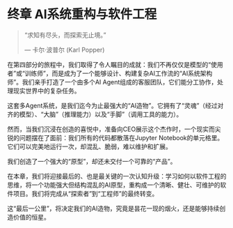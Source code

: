 # 终章 AI系统重构与软件工程

> “求知有尽头，而探索无止境。”
>
> --- 卡尔·波普尔 (Karl Popper)

在第四部分的旅程中，我们取得了令人瞩目的成就：我们不再仅仅是模型的“使用者”或“训练师”，而是成为了一个能够设计、构建复杂AI工作流的“AI系统架构师”。我们亲手打造了一个由多个AI Agent组成的客服团队，它们能分工协作，处理现实世界中的复杂任务。

这套多Agent系统，是我们迄今为止最强大的“AI造物”。它拥有了“灵魂”（经过对齐的模型）、“大脑”（推理能力）以及“手脚”（调用工具的能力）。

然而，当我们沉浸在创造的喜悦中，准备向CEO展示这个杰作时，一个现实而尖锐的问题摆在了面前：我们所有的代码都散落在Jupyter Notebook的单元格里。它们可以完美地运行一次，却混乱、脆弱，难以维护和扩展。

我们创造了一个强大的“原型”，却还未交付一个可靠的“产品”。

在本章，我们将迎接最后的、也是最关键的一次认知升级：学习如何以软件工程的思维，将一个功能强大但结构混乱的AI原型，重构成一个清晰、健壮、可维护的软件项目。我们将完成从“探索者”到“工程师”的最终转变。

这“最后一公里”，将决定我们的AI造物，究竟是昙花一现的烟火，还是能够持续创造价值的恒星。
